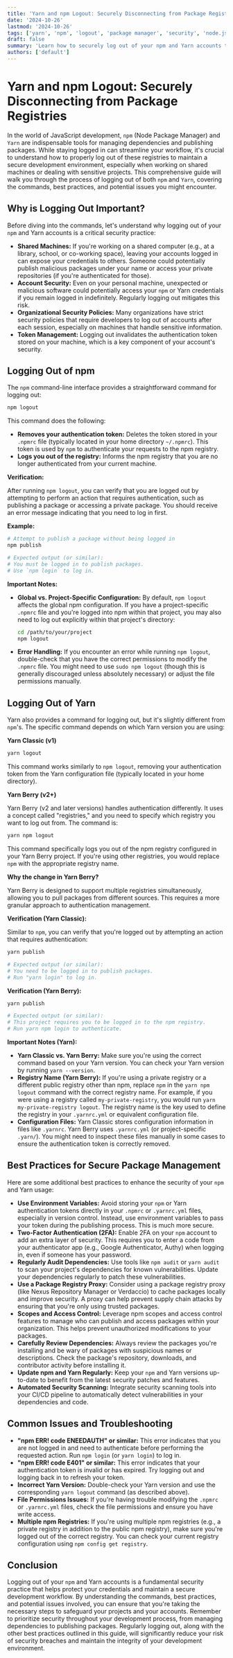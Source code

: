 ```yaml
---
title: 'Yarn and npm Logout: Securely Disconnecting from Package Registries'
date: '2024-10-26'
lastmod: '2024-10-26'
tags: ['yarn', 'npm', 'logout', 'package manager', 'security', 'node.js', 'registry']
draft: false
summary: 'Learn how to securely log out of your npm and Yarn accounts to protect your credentials and maintain a secure development environment. This guide covers the commands, best practices, and potential issues related to logging out of package registries.'
authors: ['default']
---
```


# Yarn and npm Logout: Securely Disconnecting from Package Registries

In the world of JavaScript development, `npm` (Node Package Manager) and `Yarn` are indispensable tools for managing dependencies and publishing packages. While staying logged in can streamline your workflow, it's crucial to understand how to properly log out of these registries to maintain a secure development environment, especially when working on shared machines or dealing with sensitive projects. This comprehensive guide will walk you through the process of logging out of both `npm` and `Yarn`, covering the commands, best practices, and potential issues you might encounter.

## Why is Logging Out Important?

Before diving into the commands, let's understand why logging out of your `npm` and Yarn accounts is a critical security practice:

*   **Shared Machines:** If you're working on a shared computer (e.g., at a library, school, or co-working space), leaving your accounts logged in can expose your credentials to others.  Someone could potentially publish malicious packages under your name or access your private repositories (if you're authenticated for those).
*   **Account Security:**  Even on your personal machine, unexpected or malicious software could potentially access your `npm` or Yarn credentials if you remain logged in indefinitely. Regularly logging out mitigates this risk.
*   **Organizational Security Policies:**  Many organizations have strict security policies that require developers to log out of accounts after each session, especially on machines that handle sensitive information.
*   **Token Management:** Logging out invalidates the authentication token stored on your machine, which is a key component of your account's security.

## Logging Out of npm

The `npm` command-line interface provides a straightforward command for logging out:

```bash
npm logout
```

This command does the following:

*   **Removes your authentication token:** Deletes the token stored in your `.npmrc` file (typically located in your home directory `~/.npmrc`). This token is used by `npm` to authenticate your requests to the npm registry.
*   **Logs you out of the registry:**  Informs the npm registry that you are no longer authenticated from your current machine.

**Verification:**

After running `npm logout`, you can verify that you are logged out by attempting to perform an action that requires authentication, such as publishing a package or accessing a private package. You should receive an error message indicating that you need to log in first.

**Example:**

```bash
# Attempt to publish a package without being logged in
npm publish

# Expected output (or similar):
# You must be logged in to publish packages.
# Use `npm login` to log in.
```

**Important Notes:**

*   **Global vs. Project-Specific Configuration:** By default, `npm logout` affects the global npm configuration.  If you have a project-specific `.npmrc` file and you're logged into npm within that project, you may also need to log out explicitly within that project's directory:

    ```bash
    cd /path/to/your/project
    npm logout
    ```

*   **Error Handling:** If you encounter an error while running `npm logout`, double-check that you have the correct permissions to modify the `.npmrc` file. You might need to use `sudo npm logout` (though this is generally discouraged unless absolutely necessary) or adjust the file permissions manually.

## Logging Out of Yarn

Yarn also provides a command for logging out, but it's slightly different from `npm`'s.  The specific command depends on which Yarn version you are using:

**Yarn Classic (v1)**

```bash
yarn logout
```

This command works similarly to `npm logout`, removing your authentication token from the Yarn configuration file (typically located in your home directory).

**Yarn Berry (v2+)**

Yarn Berry (v2 and later versions) handles authentication differently.  It uses a concept called "registries," and you need to specify which registry you want to log out from.  The command is:

```bash
yarn npm logout
```

This command specifically logs you out of the npm registry configured in your Yarn Berry project.  If you're using other registries, you would replace `npm` with the appropriate registry name.

**Why the change in Yarn Berry?**

Yarn Berry is designed to support multiple registries simultaneously, allowing you to pull packages from different sources. This requires a more granular approach to authentication management.

**Verification (Yarn Classic):**

Similar to `npm`, you can verify that you're logged out by attempting an action that requires authentication:

```bash
yarn publish

# Expected output (or similar):
# You need to be logged in to publish packages.
# Run "yarn login" to log in.
```

**Verification (Yarn Berry):**

```bash
yarn publish

# Expected output (or similar):
# This project requires you to be logged in to the npm registry.
# Run yarn npm login to authenticate.
```

**Important Notes (Yarn):**

*   **Yarn Classic vs. Yarn Berry:** Make sure you're using the correct command based on your Yarn version.  You can check your Yarn version by running `yarn --version`.
*   **Registry Name (Yarn Berry):** If you're using a private registry or a different public registry other than npm, replace `npm` in the `yarn npm logout` command with the correct registry name.  For example, if you were using a registry called `my-private-registry`, you would run `yarn my-private-registry logout`.  The registry name is the key used to define the registry in your `.yarnrc.yml` or equivalent configuration file.
*   **Configuration Files:**  Yarn Classic stores configuration information in files like `.yarnrc`. Yarn Berry uses `.yarnrc.yml` (or project-specific `.yarn/`). You might need to inspect these files manually in some cases to ensure the authentication token is correctly removed.

## Best Practices for Secure Package Management

Here are some additional best practices to enhance the security of your `npm` and Yarn usage:

*   **Use Environment Variables:** Avoid storing your `npm` or Yarn authentication tokens directly in your `.npmrc` or `.yarnrc.yml` files, especially in version control. Instead, use environment variables to pass your token during the publishing process.  This is much more secure.
*   **Two-Factor Authentication (2FA):** Enable 2FA on your `npm` account to add an extra layer of security. This requires you to enter a code from your authenticator app (e.g., Google Authenticator, Authy) when logging in, even if someone has your password.
*   **Regularly Audit Dependencies:** Use tools like `npm audit` or `yarn audit` to scan your project's dependencies for known vulnerabilities.  Update your dependencies regularly to patch these vulnerabilities.
*   **Use a Package Registry Proxy:**  Consider using a package registry proxy (like Nexus Repository Manager or Verdaccio) to cache packages locally and improve security. A proxy can help prevent supply chain attacks by ensuring that you're only using trusted packages.
*   **Scopes and Access Control:** Leverage npm scopes and access control features to manage who can publish and access packages within your organization. This helps prevent unauthorized modifications to your packages.
*   **Carefully Review Dependencies:**  Always review the packages you're installing and be wary of packages with suspicious names or descriptions.  Check the package's repository, downloads, and contributor activity before installing it.
*   **Update npm and Yarn Regularly:** Keep your `npm` and Yarn versions up-to-date to benefit from the latest security patches and features.
*   **Automated Security Scanning:** Integrate security scanning tools into your CI/CD pipeline to automatically detect vulnerabilities in your dependencies and code.

## Common Issues and Troubleshooting

*   **"npm ERR! code ENEEDAUTH" or similar:** This error indicates that you are not logged in and need to authenticate before performing the requested action. Run `npm login` (or `yarn login`) to log in.
*   **"npm ERR! code E401" or similar:** This error indicates that your authentication token is invalid or has expired. Try logging out and logging back in to refresh your token.
*   **Incorrect Yarn Version:** Double-check your Yarn version and use the corresponding `yarn logout` command (as described above).
*   **File Permissions Issues:** If you're having trouble modifying the `.npmrc` or `.yarnrc.yml` files, check the file permissions and ensure you have write access.
*   **Multiple npm Registries:** If you're using multiple npm registries (e.g., a private registry in addition to the public npm registry), make sure you're logged out of the correct registry. You can check your current registry configuration using `npm config get registry`.

## Conclusion

Logging out of your `npm` and Yarn accounts is a fundamental security practice that helps protect your credentials and maintain a secure development workflow. By understanding the commands, best practices, and potential issues involved, you can ensure that you're taking the necessary steps to safeguard your projects and your accounts. Remember to prioritize security throughout your development process, from managing dependencies to publishing packages.  Regularly logging out, along with the other best practices outlined in this guide, will significantly reduce your risk of security breaches and maintain the integrity of your development environment.